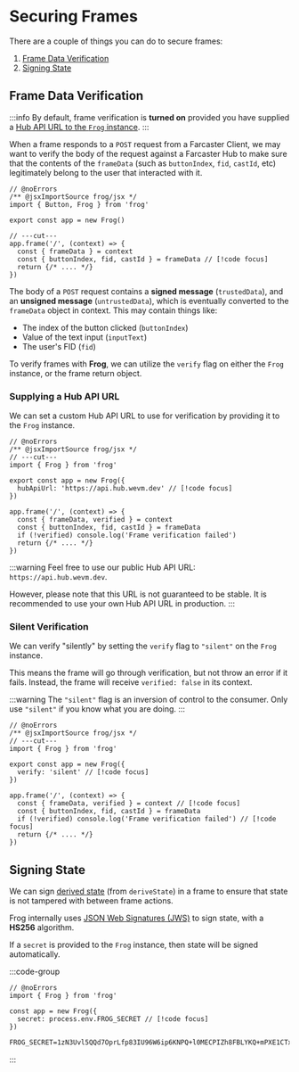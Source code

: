 # Securing Frames

There are a couple of things you can do to secure frames:

1. [Frame Data Verification](#frame-data-verification)
2. [Signing State](#signing-state)

## Frame Data Verification

:::info
By default, frame verification is **turned on** provided you have supplied a [Hub API URL to the `Frog` instance](/concepts/securing-frames#supplying-a-hub-api-url).
:::

When a frame responds to a `POST` request from a Farcaster Client, we may want to verify the body of the
request against a Farcaster Hub to make sure that the contents of the `frameData` (such as `buttonIndex`, `fid`, `castId`, etc) legitimately belong to the
user that interacted with it.

```tsx twoslash
// @noErrors
/** @jsxImportSource frog/jsx */
import { Button, Frog } from 'frog'
 
export const app = new Frog()

// ---cut---
app.frame('/', (context) => {
  const { frameData } = context
  const { buttonIndex, fid, castId } = frameData // [!code focus]
  return {/* .... */}
})
```

The body of a `POST` request contains a **signed message** (`trustedData`), and an **unsigned message** (`untrustedData`), 
which is eventually converted to the `frameData` object in context. This may contain things like:

- The index of the button clicked (`buttonIndex`)
- Value of the text input (`inputText`)
- The user's FID (`fid`)

To verify frames with **Frog**, we can utilize the `verify` flag on either the `Frog` instance, or the frame return object. 

### Supplying a Hub API URL

We can set a custom Hub API URL to use for verification by providing it to the `Frog` instance.

```tsx twoslash
// @noErrors
/** @jsxImportSource frog/jsx */
// ---cut---
import { Frog } from 'frog'
 
export const app = new Frog({
  hubApiUrl: 'https://api.hub.wevm.dev' // [!code focus]
})

app.frame('/', (context) => {
  const { frameData, verified } = context 
  const { buttonIndex, fid, castId } = frameData
  if (!verified) console.log('Frame verification failed') 
  return {/* .... */}
})
```

:::warning
Feel free to use our public Hub API URL: `https://api.hub.wevm.dev`.

However, please note that this URL is not guaranteed to be stable. 
It is recommended to use your own Hub API URL in production.
:::

### Silent Verification

We can verify "silently" by setting the `verify` flag to `"silent"` on the `Frog` instance.

This means the frame will go through verification, but not throw an error if it fails. 
Instead, the frame will receive `verified: false` in its context.

:::warning
The `"silent"` flag is an inversion of control to the consumer. Only use `"silent"` if you know what you are doing.
:::

```tsx twoslash
// @noErrors
/** @jsxImportSource frog/jsx */
// ---cut---
import { Frog } from 'frog'
 
export const app = new Frog({
  verify: 'silent' // [!code focus]
})

app.frame('/', (context) => {
  const { frameData, verified } = context // [!code focus]
  const { buttonIndex, fid, castId } = frameData
  if (!verified) console.log('Frame verification failed') // [!code focus]
  return {/* .... */}
})
```

## Signing State

We can sign [derived state](/concepts/state-management) (from `deriveState`) in a frame to ensure that state is not tampered with between frame actions.

Frog internally uses [JSON Web Signatures (JWS)](https://en.wikipedia.org/wiki/JSON_Web_Signature) to sign state, with a **HS256** algorithm. 

If a `secret` is provided to the `Frog` instance, then state will be signed automatically.

:::code-group

```tsx twoslash [src/index.ts]
// @noErrors
import { Frog } from 'frog'

const app = new Frog({
  secret: process.env.FROG_SECRET // [!code focus]
})
```

```txt [.env]
FROG_SECRET=1zN3Uvl5QQd7OprLfp83IU96W6ip6KNPQ+l0MECPIZh8FBLYKQ+mPXE1CTxfwXGz
```

:::